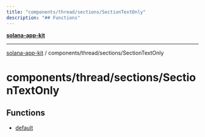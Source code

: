 ```yaml
---
title: "components/thread/sections/SectionTextOnly"
description: "## Functions"
---
```


[**solana-app-kit**](../../../../README.mdx)

***

[solana-app-kit](../../../../README.mdx) / components/thread/sections/SectionTextOnly

# components/thread/sections/SectionTextOnly

## Functions

- [default](functions/default.mdx)
